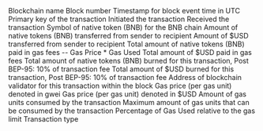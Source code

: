 <ParamField path="blockchain">
Blockchain name
</ParamField>
<ParamField path="block_number">
Block number
</ParamField>
<ParamField path="block_time">
Timestamp for block event time in UTC
</ParamField>
<ParamField path="tx_hash">
Primary key of the transaction
</ParamField>
<ParamField path="tx_sender">
Initiated the transaction
</ParamField>
<ParamField path="tx_receiver">
Received the transaction
</ParamField>
<ParamField path="native_token_symbol">
Symbol of native token (BNB) for the BNB chain
</ParamField>
<ParamField path="tx_amount_native">
Amount of native tokens (BNB) transferred from sender to recipient
</ParamField>
<ParamField path="tx_amount_usd">
Amount of $USD transferred from sender to recipient
</ParamField>
<ParamField path="tx_fee_native">
Total amount of native tokens (BNB) paid in gas fees -- Gas Price * Gas Used
</ParamField>
<ParamField path="tx_fee_usd">
Total amount of $USD paid in gas fees
</ParamField>
<ParamField path="burned_native">
Total amount of native tokens (BNB) burned for this transaction, Post BEP-95: 10% of transaction fee
</ParamField>
<ParamField path="burned_usd">
Total amount of $USD burned for this transaction, Post BEP-95: 10% of transaction fee
</ParamField>
<ParamField path="validator">
Address of blockchain validator for this transaction within the block
</ParamField>
<ParamField path="gas_price_gwei">
Gas price (per gas unit) denoted in gwei
</ParamField>
<ParamField path="gas_price_usd">
Gas price (per gas unit) denoted in $USD
</ParamField>
<ParamField path="gas_used">
Amount of gas units consumed by the transaction
</ParamField>
<ParamField path="gas_limit">
Maximum amount of gas units that can be consumed by the transaction
</ParamField>
<ParamField path="gas_usage_percent">
Percentage of Gas Used relative to the gas limit
</ParamField>
<ParamField path="transaction_type">
Transaction type
</ParamField>
